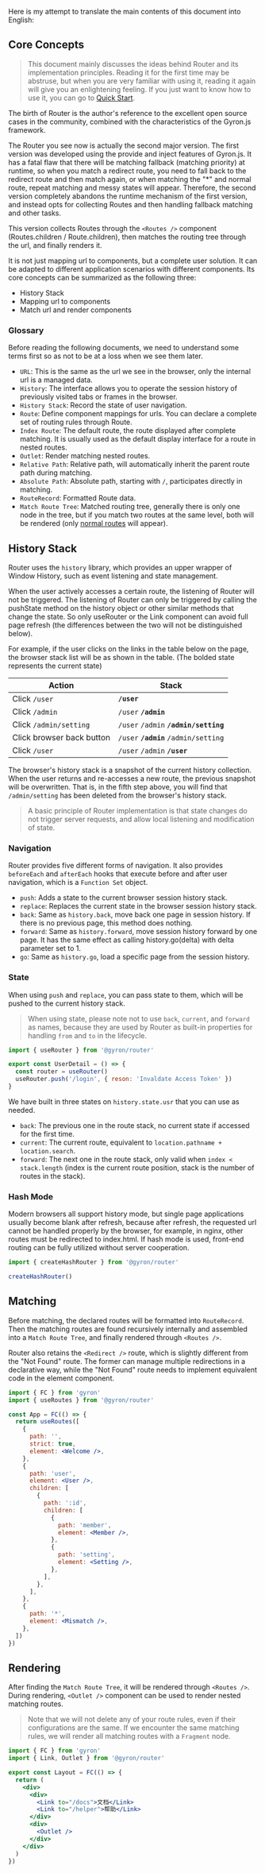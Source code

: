 Here is my attempt to translate the main contents of this document into English:

## Core Concepts

> This document mainly discusses the ideas behind Router and its implementation principles. Reading it for the first time may be abstruse, but when you are very familiar with using it, reading it again will give you an enlightening feeling. If you just want to know how to use it, you can go to [Quick Start](/core/router/quick-started).

The birth of Router is the author's reference to the excellent open source cases in the community, combined with the characteristics of the Gyron.js framework. 

The Router you see now is actually the second major version. The first version was developed using the provide and inject features of Gyron.js. It has a fatal flaw that there will be matching fallback (matching priority) at runtime, so when you match a redirect route, you need to fall back to the redirect route and then match again, or when matching the "*" and normal route, repeat matching and messy states will appear.
Therefore, the second version completely abandons the runtime mechanism of the first version, and instead opts for collecting Routes and then handling fallback matching and other tasks.

This version collects Routes through the `<Routes />` component (Routes.children / Route.children), then matches the routing tree through the url, and finally renders it.

It is not just mapping url to components, but a complete user solution. It can be adapted to different application scenarios with different components. Its core concepts can be summarized as the following three:

- History Stack
- Mapping url to components 
- Match url and render components

### Glossary

Before reading the following documents, we need to understand some terms first so as not to be at a loss when we see them later.

- `URL`: This is the same as the url we see in the browser, only the internal url is a managed data.
- `History`: The interface allows you to operate the session history of previously visited tabs or frames in the browser.
- `History Stack`: Record the state of user navigation.
- `Route`: Define component mappings for urls. You can declare a complete set of routing rules through Route.
- `Index Route`: The default route, the route displayed after complete matching. It is usually used as the default display interface for a route in nested routes.
- `Outlet`: Render matching nested routes.
- `Relative Path`: Relative path, will automatically inherit the parent route path during matching.
- `Absolute Path`: Absolute path, starting with `/`, participates directly in matching.
- `RouteRecord`: Formatted Route data.
- `Match Route Tree`: Matched routing tree, generally there is only one node in the tree, but if you match two routes at the same level, both will be rendered (only [normal routes](quick-started#routing-rules) will appear). 

## History Stack

Router uses the `history` library, which provides an upper wrapper of Window History, such as event listening and state management.

When the user actively accesses a certain route, the listening of Router will not be triggered. The listening of Router can only be triggered by calling the pushState method on the history object or other similar methods that change the state. So only useRouter or the Link component can avoid full page refresh (the differences between the two will not be distinguished below).

For example, if the user clicks on the links in the table below on the page, the browser stack list will be as shown in the table. (The bolded state represents the current state)

| Action | Stack |
|-|-|
| Click `/user` | **`/user`** |   
| Click `/admin` | `/user` **`/admin`** |
| Click `/admin/setting` | `/user` `/admin` **`/admin/setting`** |
| Click browser back button | `/user` **`/admin`** `/admin/setting` |
| Click `/user` | `/user` `/admin` **`/user`** |

The browser's history stack is a snapshot of the current history collection. When the user returns and re-accesses a new route, the previous snapshot will be overwritten. That is, in the fifth step above, you will find that `/admin/setting` has been deleted from the browser's history stack.

> A basic principle of Router implementation is that state changes do not trigger server requests, and allow local listening and modification of state.

### Navigation

Router provides five different forms of navigation. It also provides `beforeEach` and `afterEach` hooks that execute before and after user navigation, which is a `Function Set` object.

- `push`: Adds a state to the current browser session history stack.
- `replace`: Replaces the current state in the browser session history stack.
- `back`: Same as `history.back`, move back one page in session history. If there is no previous page, this method does nothing.
- `forward`: Same as `history.forward`, move session history forward by one page. It has the same effect as calling history.go(delta) with delta parameter set to 1.
- `go`: Same as `history.go`, load a specific page from the session history.

### State

When using `push` and `replace`, you can pass state to them, which will be pushed to the current history stack.

> When using state, please note not to use `back`, `current`, and `forward` as names, because they are used by Router as built-in properties for handling `from` and `to` in the lifecycle.

```jsx
import { useRouter } from '@gyron/router'

export const UserDetail = () => {
  const router = useRouter()
  useRouter.push('/login', { reson: 'Invaldate Access Token' }) 
}
```

We have built in three states on `history.state.usr` that you can use as needed.

- `back`: The previous one in the route stack, no current state if accessed for the first time.
- `current`: The current route, equivalent to `location.pathname + location.search`.
- `forward`: The next one in the route stack, only valid when `index < stack.length` (index is the current route position, stack is the number of routes in the stack).

### Hash Mode

Modern browsers all support history mode, but single page applications usually become blank after refresh, because after refresh, the requested url cannot be handled properly by the browser, for example, in nginx, other routes must be redirected to index.html.
If hash mode is used, front-end routing can be fully utilized without server cooperation.

```jsx
import { createHashRouter } from '@gyron/router'

createHashRouter()
```

## Matching 

Before matching, the declared routes will be formatted into `RouteRecord`. Then the matching routes are found recursively internally and assembled into a `Match Route Tree`, and finally rendered through `<Routes />`.

Router also retains the `<Redirect />` route, which is slightly different from the "Not Found" route. The former can manage multiple redirections in a declarative way, while the "Not Found" route needs to implement equivalent code in the element component.

```jsx
import { FC } from 'gyron'
import { useRoutes } from '@gyron/router'

const App = FC(() => {
  return useRoutes([
    {
      path: '',
      strict: true,
      element: <Welcome />,
    },
    {
      path: 'user',
      element: <User />,
      children: [
        {
          path: ':id',
          children: [
            {
              path: 'member',
              element: <Member />,
            },
            {
              path: 'setting',
              element: <Setting />,
            },
          ],
        },
      ],
    },
    {
      path: '*',
      element: <Mismatch />,
    },
  ])
})
```

## Rendering

After finding the `Match Route Tree`, it will be rendered through `<Routes />`. During rendering, `<Outlet />` component can be used to render nested matching routes.

> Note that we will not delete any of your route rules, even if their configurations are the same. If we encounter the same matching rules, we will render all matching routes with a `Fragment` node.

```jsx line=12
import { FC } from 'gyron'
import { Link, Outlet } from '@gyron/router'

export const Layout = FC(() => {
  return (
    <div>
      <div>
        <Link to="/docs">文档</Link>
        <Link to="/helper">帮助</Link>
      </div>
      <div>
        <Outlet />
      </div>
    </div>
  )
})
```
